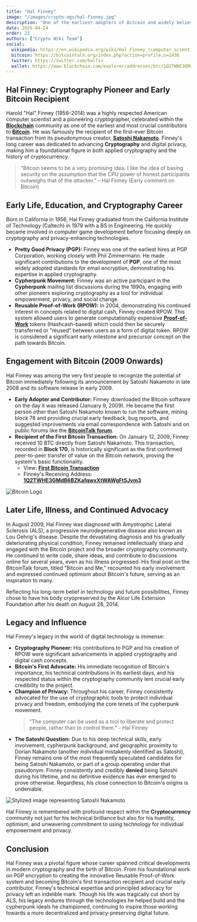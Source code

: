 ```yaml
---
title: "Hal Finney"
image: "/images/crypto-ogs/hal-finney.jpg"
description: "One of the earliest adopters of Bitcoin and widely believed to be one of the most influential figures in crypto history."
date: 2025-04-24
order: 23
authors: ["Crypto Wiki Team"]
social:
  wikipedia: https://en.wikipedia.org/wiki/Hal_Finney_(computer_scientist)
  bitcoin: https://bitcointalk.org/index.php?action=profile;u=2436
  twitter: https://twitter.com/halfin
  wallet: https://www.blockchain.com/explorer/addresses/btc/1Q2TWHE3GMdB6BZKafqwxXtWAWgFt5Jvm3
---
```


## **Hal Finney: Cryptography Pioneer and Early Bitcoin Recipient**

Harold "Hal" Finney (1956–2014) was a highly respected American computer scientist and a pioneering cryptographer, celebrated within the **[Blockchain](/posts/what-is-blockchain)** community as one of the earliest and most crucial contributors to **[Bitcoin](/posts/what-is-bitcoin)**. He was famously the recipient of the first-ever Bitcoin transaction from its pseudonymous creator, **[Satoshi Nakamoto](/crypto-ogs/satoshi-nakamoto)**. Finney's long career was dedicated to advancing **Cryptography** and digital privacy, making him a foundational figure in both applied cryptography and the history of cryptocurrency.

> "Bitcoin seems to be a very promising idea. I like the idea of basing security on the assumption that the CPU power of honest participants outweighs that of the attacker." – Hal Finney (Early comment on Bitcoin)

## **Early Life, Education, and Cryptography Career**

Born in California in 1956, Hal Finney graduated from the California Institute of Technology (Caltech) in 1979 with a BS in Engineering. He quickly became involved in computer game development before focusing deeply on cryptography and privacy-enhancing technologies.

- **Pretty Good Privacy (PGP):** Finney was one of the earliest hires at PGP Corporation, working closely with Phil Zimmermann. He made significant contributions to the development of **PGP**, one of the most widely adopted standards for email encryption, demonstrating his expertise in applied cryptography.
- **Cypherpunk Movement:** Finney was an active participant in the **Cypherpunk** mailing list discussions during the 1990s, engaging with other pioneers exploring cryptography as a tool for individual empowerment, privacy, and social change.
- **Reusable Proof-of-Work (RPOW):** In 2004, demonstrating his continued interest in concepts related to digital cash, Finney created RPOW. This system allowed users to generate computationally expensive **[Proof-of-Work](/posts/what-is-proof-of-work)** tokens (Hashcash-based) which could then be securely transferred or "reused" between users as a form of digital token. RPOW is considered a significant early milestone and precursor concept on the path towards Bitcoin.

## **Engagement with Bitcoin (2009 Onwards)**

Hal Finney was among the very first people to recognize the potential of Bitcoin immediately following its announcement by Satoshi Nakamoto in late 2008 and its software release in early 2009.

- **Early Adopter and Contributor:** Finney downloaded the Bitcoin software on the day it was released (January 9, 2009). He became the first person other than Satoshi Nakamoto known to run the software, mining block 78 and providing crucial early feedback, bug reports, and suggested improvements via email correspondence with Satoshi and on public forums like the **[BitcoinTalk forum](https://bitcointalk.org/index.php?action=profile;u=2436)**.
- **Recipient of the First Bitcoin Transaction:** On January 12, 2009, Finney received 10 BTC directly from Satoshi Nakamoto. This transaction, recorded in **Block 170**, is historically significant as the first confirmed peer-to-peer transfer of value on the Bitcoin network, proving the system's basic functionality.
  - View: **[First Bitcoin Transaction](https://www.blockchain.com/explorer/transactions/btc/f4184fc596403b9d638783cf57adfe4c75c605f6356fbc91338530e9831e9e16)**
  - Finney's Receiving Address: **[1Q2TWHE3GMdB6BZKafqwxXtWAWgFt5Jvm3](https://www.blockchain.com/explorer/addresses/btc/1Q2TWHE3GMdB6BZKafqwxXtWAWgFt5Jvm3)**

![Bitcoin Logo](/images/posts/bitcoin.jpg)

## **Later Life, Illness, and Continued Advocacy**

In August 2009, Hal Finney was diagnosed with Amyotrophic Lateral Sclerosis (ALS), a progressive neurodegenerative disease also known as Lou Gehrig's disease. Despite the devastating diagnosis and his gradually deteriorating physical condition, Finney remained intellectually sharp and engaged with the Bitcoin project and the broader cryptography community. He continued to write code, share ideas, and contribute to discussions online for several years, even as his illness progressed. His final post on the BitcoinTalk forum, titled "Bitcoin and Me," recounted his early involvement and expressed continued optimism about Bitcoin's future, serving as an inspiration to many.

Reflecting his long-term belief in technology and future possibilities, Finney chose to have his body cryopreserved by the Alcor Life Extension Foundation after his death on August 28, 2014.

## **Legacy and Influence**

Hal Finney's legacy in the world of digital technology is immense:

- **Cryptography Pioneer:** His contributions to PGP and his creation of RPOW were significant advancements in applied cryptography and digital cash concepts.
- **Bitcoin's First Advocate:** His immediate recognition of Bitcoin's importance, his technical contributions in its earliest days, and his respected status within the cryptography community lent crucial early credibility to the project.
- **Champion of Privacy:** Throughout his career, Finney consistently advocated for the use of cryptographic tools to protect individual privacy and freedom, embodying the core tenets of the cypherpunk movement.
  > "The computer can be used as a tool to liberate and protect people, rather than to control them." - Hal Finney
- **The Satoshi Question:** Due to his deep technical skills, early involvement, cypherpunk background, and geographic proximity to Dorian Nakamoto (another individual mistakenly identified as Satoshi), Finney remains one of the most frequently speculated candidates for being Satoshi Nakamoto, or part of a group operating under that pseudonym. Finney consistently and credibly **denied** being Satoshi during his lifetime, and no definitive evidence has ever emerged to prove otherwise. Regardless, his close connection to Bitcoin's origins is undeniable.

![Stylized image representing Satoshi Nakamoto](/images/posts/satoshi-nakamoto.jpg)

Hal Finney is remembered with profound respect within the **Cryptocurrency** community not just for his technical brilliance but also for his humility, optimism, and unwavering commitment to using technology for individual empowerment and privacy.

## **Conclusion**

Hal Finney was a pivotal figure whose career spanned critical developments in modern cryptography and the birth of Bitcoin. From his foundational work on PGP encryption to creating the innovative Reusable Proof-of-Work system and becoming Bitcoin's first transaction recipient and crucial early contributor, Finney's technical expertise and principled advocacy for privacy left an indelible mark. Though his life was tragically cut short by ALS, his legacy endures through the technologies he helped build and the cypherpunk ideals he championed, continuing to inspire those working towards a more decentralized and privacy-preserving digital future.
